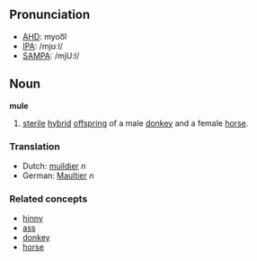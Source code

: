 ==Pronunciation==
*[[w:AHD|AHD]]: myoo͞l
*[[w:IPA|IPA]]: /mjʊːl/
*[[w:SAMPA|SAMPA]]: /mjU:l/

==Noun==
'''mule'''

# [[sterile]] [[hybrid]] [[offspring]] of a male [[donkey]] and a female [[horse]].

===Translation===
*Dutch: [[muildier]] ''n''
*German: [[Maultier]] ''n''

===Related concepts===
*[[hinny]]
*[[ass]]
*[[donkey]]
*[[horse]]